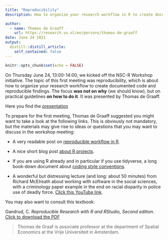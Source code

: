 ```yaml
---
title: "Reproducibility"
description: How to organize your research workflow in R to create documented code and reproducible findings.

author:
  - name: Thomas de Graaff
    url: https://research.vu.nl/en/persons/thomas-de-graaff
date: June 24 2021
output:
  distill::distill_article:
    self_contained: false
---
```



```r
knitr::opts_chunk$set(echo = FALSE)
```

On Thursday June 24, 13:00-14:00, we kicked off the NSC-R Workshop initiative. The topic of this first meeting was reproducibility, which is about how to organize your research workflow to create documented code and reproducible findings. The focus **was not on why** (we should know), but on practical guidelines **on how to do it**. It was presented by Thomas de Graaff. 

Here you find the [presentation](https://www.dropbox.com/s/vn7rn9m5ht2miol/reproducibility.pdf?dl=0)

To prepare for the first meeting, Thomas de Graaff suggested you might want to take a look at the following links. This is obviously not mandatory, but the materials may give rise to ideas or questions that you may want to discuss in the workshop meeting:   

- A very readable post on [reproducible workflow in R](https://cyberhelp.sesync.org/blog/reproducible-r-workflow.html).   
 
- A nice short blog post [about R projects](https://www.tidyverse.org/blog/2017/12/workflow-vs-script/).    
 
- If you are using R already and in particular if you use tidyverse, a long book-down document about [coding style conventions](https://style.tidyverse.org/index.html).    

- A wonderful but distressing lecture (and long: about 50 minutes) from Richard McElreath about working with software in the social sciences, with a criminology paper example in the end on racial disparity in police use of deadly force. [Click this YouTube link](https://www.youtube.com/watch?v=zwRdO9_GGhY).

You may also want to consult this textbook:

Gandrud, C. *Reproducible Research with R and RStudio, Second edition*. [Click to download the PDF](https://radhakrishna.typepad.com/reproducible-research-with-r-and-rstudio---second-edition.pdf) 



> Thomas de Graaf is associate professor at the department of Spatial Economics at the Vrije Universiteit in Amsterdam.
